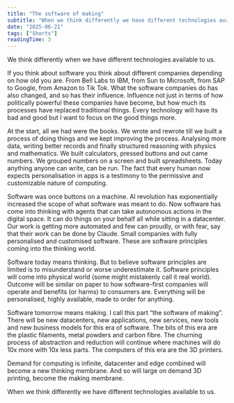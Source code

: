 ```yaml
---
title: "The software of making"
subtitle: "When we think differently we have different technologies available to us."
date: "2025-06-21"
tags: ["Shorts"]
readingTime: 3
---
```


We think differently when we have different technologies available to us.

If you think about software you think about different companies depending on how old you are. From Bell Labs to IBM, from Sun to Microsoft, from SAP to Google, from Amazon to Tik Tok. What the software companies do has also changed, and so has their influence. Influence not just in terms of how politically powerful these companies have become, but how much its processes have replaced traditional things. Every technology will have its bad and good but I want to focus on the good things more.

At the start, all we had were the books. We wrote and rewrote till we built a process of doing things and we kept improving the process. Analysing more data, writing better records and finally structured reasoning with physics and mathematics. We built calculators, pressed buttons and out came numbers. We grouped numbers on a screen and built spreadsheets. Today anything anyone can write, can be run. The fact that every human now expects personalisation in apps is a testimony to the permissive and customizable nature of computing.

Software was once buttons on a machine. AI revolution has exponentially increased the scope of what software was meant to do. Now software has come into thinking with agents that can take autonomous actions in the digital space. It can do things on your behalf all while sitting in a datacenter. Our work is getting more automated and few can proudly, or with fear, say that their work can be done by Claude. Small companies with fully personalised and customised software. These are software principles coming into the thinking world.

Software today means thinking. But to believe software principles are limited is to misunderstand or worse underestimate it. Software principles will come into physical world (some might mistakenly call it real world). Outcome will be similar on paper to how software-first companies will operate and benefits (or harms) to consumers are. Everything will be personalised, highly available, made to order for anything.

Software tomorrow means making. I call this part “the software of making”. There will be new datacenters, new applications, new services, new tools and new business models for this era of software. The bits of this era are the plastic filaments, metal powders and carbon fibre. The churning process of abstraction and reduction will continue where machines will do 10x more with 10x less parts. The computers of this era are the 3D printers.

Demand for computing is infinite, datacenter and edge combined will become a new thinking membrane. And so will large on demand 3D printing, become the making membrane.

When we think differently we have different technologies available to us.
